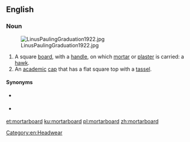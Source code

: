 ==English==

===Noun===
{{en-noun}}
[[Image:LinusPaulingGraduation1922.jpg|thumb]]

# A square [[board]], with a [[handle]], on which [[mortar]] or [[plaster]] is carried: a [[hawk#Etymology 2|hawk]].
# An [[academic]] [[cap]] that has a flat square top with a [[tassel]].

====Synonyms====
* {{sense|tool}} {{l|en|hawk}}
* {{sense|clothing}} {{l|en|cap}}

[[Category:en:Headwear]]

[[et:mortarboard]]
[[ku:mortarboard]]
[[pl:mortarboard]]
[[zh:mortarboard]]